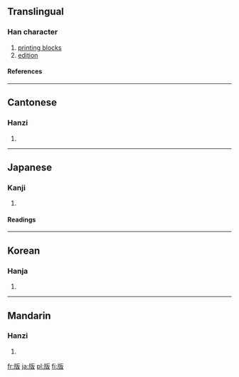 ==Translingual==
===Han character===
{{Han char|rn=91|rad=片|as=04|sn=8|four=2104<sub>7</sub>|canj=中中竹水 (LLHE), 中弓竹水 (LNHE), X中弓竹水 (XLNHE)}}
# [[printing block]]s
# [[edition]]
====References====
{{Han ref|kx=0693.030|dkj=19817|dj=1106.030|hdz=32015.040|uh=7248|ud=29256|bh=AAA9|bd=43689}}

----
==Cantonese==
===Hanzi===
{{yue-hanzi|jyut=|y=baan2}}
# {{defn|Cantonese}}

----
==Japanese==
===Kanji===
{{ja-kanji|grade=5|rs=片04}}
# {{defn|Japanese}} 
====Readings====
{{ja-readings|on=[[はん]] (han)|kun=[[いた]] (ita), [[ふだ]] (fuda)}}

----
==Korean==
===Hanja===
{{ko-hanja|hangeul=판|eumhun=|rv=pan|mr=p'an|y=phan}}
# {{defn|Korean}}

----
==Mandarin==
===Hanzi===
{{cmn-hanzi|pin=[[bǎn]] ([[ban3]]), [[cōng]] ([[cong1]])|wg=pan<sup>3</sup>, ts'ung<sup>1</sup>}}
# {{defn|Mandarin}}

[[fr:版]]
[[ja:版]]
[[pl:版]]
[[fi:版]]